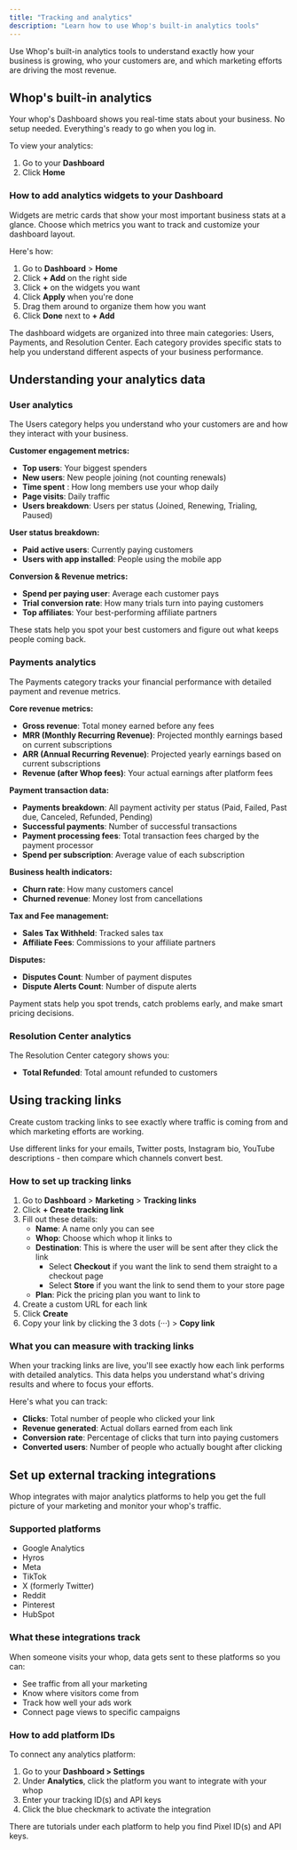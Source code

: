 ```yaml
---
title: "Tracking and analytics"
description: "Learn how to use Whop's built-in analytics tools"
---
```


Use Whop's built-in analytics tools to understand exactly how your business is growing, who your customers are, and which marketing efforts are driving the most revenue.

## Whop's built-in analytics

Your whop's Dashboard shows you real-time stats about your business. No setup needed. Everything's ready to go when you log in.

To view your analytics:

1. Go to your **Dashboard**
2. Click **Home**

### How to add analytics widgets to your Dashboard

Widgets are metric cards that show your most important business stats at a glance. Choose which metrics you want to track and customize your dashboard layout.

Here's how:

1. Go to **Dashboard** \> **Home**
2. Click **\+ Add** on the right side
3. Click **\+** on the widgets you want
4. Click **Apply** when you're done
5. Drag them around to organize them how you want
6. Click **Done** next to **\+ Add**

<Tip>
  The dashboard widgets are organized into three main categories: Users, Payments, and Resolution Center. Each category provides specific stats to help you understand different aspects of your business performance.
</Tip>


## Understanding your analytics data

### User analytics

The Users category helps you understand who your customers are and how they interact with your business.

**Customer engagement metrics:**

- **Top users**: Your biggest spenders
- **New users**: New people joining (not counting renewals)
- **Time spent** : How long members use your whop daily
- **Page visits**: Daily traffic
- **Users breakdown**: Users per status (Joined, Renewing, Trialing, Paused)

**User status breakdown:**

- **Paid active users**: Currently paying customers
- **Users with app installed**: People using the mobile app

**Conversion & Revenue metrics:**

- **Spend per paying user**: Average each customer pays
- **Trial conversion rate**: How many trials turn into paying customers
- **Top affiliates**: Your best-performing affiliate partners

<Tip>
  These stats help you spot your best customers and figure out what keeps people coming back.
</Tip>

### Payments analytics

The Payments category tracks your financial performance with detailed payment and revenue metrics.

**Core revenue metrics:**

- **Gross revenue**: Total money earned before any fees
- **MRR (Monthly Recurring Revenue)**: Projected monthly earnings based on current subscriptions
- **ARR (Annual Recurring Revenue)**: Projected yearly earnings based on current subscriptions
- **Revenue (after Whop fees)**: Your actual earnings after platform fees

**Payment transaction data:**

- **Payments breakdown**: All payment activity per status (Paid, Failed, Past due, Canceled, Refunded, Pending)
- **Successful payments**: Number of successful transactions
- **Payment processing fees**: Total transaction fees charged by the payment processor
- **Spend per subscription**: Average value of each subscription

**Business health indicators:**

- **Churn rate**: How many customers cancel
- **Churned revenue**: Money lost from cancellations

**Tax and Fee management:**

- **Sales Tax Withheld**: Tracked sales tax
- **Affiliate Fees**: Commissions to your affiliate partners

**Disputes:**

- **Disputes Count**: Number of payment disputes
- **Dispute Alerts Count**: Number of dispute alerts

<Tip>
  Payment stats help you spot trends, catch problems early, and make smart pricing decisions.
</Tip>

### Resolution Center analytics

The Resolution Center category shows you:

- **Total Refunded**: Total amount refunded to customers

## Using tracking links

Create custom tracking links to see exactly where traffic is coming from and which marketing efforts are working.

<Tip>
  Use different links for your emails, Twitter posts, Instagram bio, YouTube descriptions - then compare which channels convert best.
</Tip>

### How to set up tracking links

1. Go to **Dashboard** \> **Marketing** \> **Tracking links**
2. Click **\+ Create tracking link**
3. Fill out these details:
   - **Name**: A name only you can see
   - **Whop**: Choose which whop it links to
   - **Destination**: This is where the user will be sent after they click the link
     - Select **Checkout** if you want the link to send them straight to a checkout page
     - Select **Store** if you want the link to send them to your store page
   - **Plan**: Pick the pricing plan you want to link to
4. Create a custom URL for each link
5. Click **Create**
6. Copy your link by clicking the 3 dots (···) \> **Copy link**

### What you can measure with tracking links

When your tracking links are live, you'll see exactly how each link performs with detailed analytics. This data helps you understand what's driving results and where to focus your efforts.

Here's what you can track:

- **Clicks**: Total number of people who clicked your link
- **Revenue generated**: Actual dollars earned from each link
- **Conversion rate**: Percentage of clicks that turn into paying customers
- **Converted users**: Number of people who actually bought after clicking

## Set up external tracking integrations

Whop integrates with major analytics platforms to help you get the full picture of your marketing and monitor your whop's traffic.

### Supported platforms

- Google Analytics
- Hyros
- Meta
- TikTok
- X (formerly Twitter)
- Reddit
- Pinterest
- HubSpot

### What these integrations track

When someone visits your whop, data gets sent to these platforms so you can:

- See traffic from all your marketing
- Know where visitors come from
- Track how well your ads work
- Connect page views to specific campaigns

### How to add platform IDs

To connect any analytics platform:

1. Go to your **Dashboard \> Settings**
2. Under **Analytics**, click the platform you want to integrate with your whop
3. Enter your tracking ID(s) and API keys
4. Click the blue checkmark to activate the integration

<Tip>
  There are tutorials under each platform to help you find Pixel ID(s) and API keys.
</Tip>